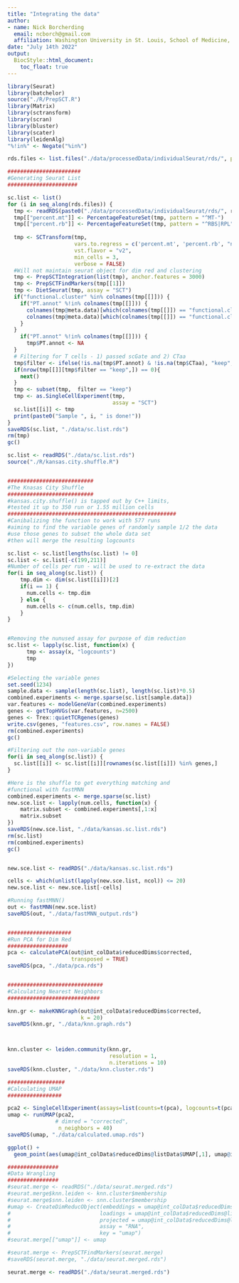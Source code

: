 ```yaml
---
title: "Integrating the data"
author: 
- name: Nick Borcherding
  email: ncborch@gmail.com
  affiliation: Washington University in St. Louis, School of Medicine, St. Louis, MO, USA
date: "July 14th 2022"
output:
  BiocStyle::html_document:
    toc_float: true
---
```


```r
library(Seurat)
library(batchelor)
source("./R/PrepSCT.R")
library(Matrix)
library(sctransform)
library(scran)
library(bluster)
library(scater)
library(leidenAlg)
"%!in%" <- Negate("%in%")

rds.files <- list.files("./data/processedData/individualSeurat/rds/", pattern = ".rds")

#######################
#Generating Seurat List
######################

sc.list <- list()
for (i in seq_along(rds.files)) {
  tmp <- readRDS(paste0("./data/processedData/individualSeurat/rds/", rds.files[i]))
  tmp[["percent.mt"]] <- PercentageFeatureSet(tmp, pattern = "^MT-")
  tmp[["percent.rb"]] <- PercentageFeatureSet(tmp, pattern = "^RBS|RPL")
 
  tmp <- SCTransform(tmp,
                     vars.to.regress = c('percent.mt', 'percent.rb', "nFeature_RNA"), 
                     vst.flavor = "v2",
                     min_cells = 3, 
                     verbose = FALSE)
  #Will not maintain seurat object for dim red and clustering
  tmp <- PrepSCTIntegration(list(tmp), anchor.features = 3000)
  tmp <- PrepSCTFindMarkers(tmp[[1]])
  tmp <- DietSeurat(tmp, assay = "SCT")
  if("functional.cluster" %in% colnames(tmp[[]])) {
    if("PT.annot" %!in% colnames(tmp[[]])) {
      colnames(tmp@meta.data)[which(colnames(tmp[[]]) == "functional.cluster")] <- "PT.annot"
      colnames(tmp@meta.data)[which(colnames(tmp[[]]) == "functional.cluster.conf")] <- "PT.score"
    } 
  }
    if("PT.annot" %!in% colnames(tmp[[]])) {
      tmp$PT.annot <- NA
  }
  # Filtering for T cells - 1) passed scGate and 2) CTaa
  tmp$filter <- ifelse(!is.na(tmp$PT.annot) & !is.na(tmp$CTaa), "keep", "remove")
  if(nrow(tmp[[]][tmp$filter == "keep",]) == 0){
    next()
  }
  tmp <- subset(tmp,  filter == "keep")
  tmp <- as.SingleCellExperiment(tmp,
                                 assay = "SCT")
  sc.list[[i]] <- tmp
  print(paste0("Sample ", i, " is done!"))
}
saveRDS(sc.list, "./data/sc.list.rds")
rm(tmp)
gc()

sc.list <- readRDS("./data/sc.list.rds")
source("./R/kansas.city.shuffle.R")


###########################
#The Knasas City Shuffle
###########################
#kansas.city.shuffle() is tapped out by C++ limits, 
#tested it up to 350 run or 1.55 million cells
#####################################################
#Canibalizing the function to work with 577 runs
#aiming to find the variable genes of randomly sample 1/2 the data
#use those genes to subset the whole data set
#then will merge the resulting logcounts 

sc.list <- sc.list[lengths(sc.list) != 0]
sc.list <- sc.list[-c(199,211)]
#Number of cells per run - will be used to re-extract the data
for(i in seq_along(sc.list)) {
    tmp.dim <- dim(sc.list[[i]])[2]
    if(i == 1) {
      num.cells <- tmp.dim
    } else {
      num.cells <- c(num.cells, tmp.dim)
    }
}


#Removing the nunused assay for purpose of dim reduction
sc.list <- lapply(sc.list, function(x) {
      tmp <- assay(x, "logcounts")
      tmp
})

#Selecting the variable genes
set.seed(1234)
sample.data <- sample(length(sc.list), length(sc.list)*0.5)
combined.experiments <- merge.sparse(sc.list[sample.data])
var.features <- modelGeneVar(combined.experiments)
genes <- getTopHVGs(var.features, n=2500)
genes <- Trex::quietTCRgenes(genes)
write.csv(genes, "features.csv", row.names = FALSE)
rm(combined.experiments)
gc()

#Filtering out the non-variable genes
for(i in seq_along(sc.list)) {
  sc.list[[i]] <- sc.list[[i]][rownames(sc.list[[i]]) %in% genes,]
}

#Here is the shuffle to get everything matching and 
#functional with fastMNN
combined.experiments <- merge.sparse(sc.list)
new.sce.list <- lapply(num.cells, function(x) {
    matrix.subset <- combined.experiments[,1:x]
    matrix.subset
})
saveRDS(new.sce.list, "./data/kansas.sc.list.rds")
rm(sc.list)
rm(combined.experiments)
gc()


new.sce.list <- readRDS("./data/kansas.sc.list.rds")

cells <- which(unlist(lapply(new.sce.list, ncol)) <= 20)
new.sce.list <- new.sce.list[-cells]

#Running fastMNN()
out <- fastMNN(new.sce.list)
saveRDS(out, "./data/fastMNN_output.rds")


####################
#Run PCA for Dim Red
###################
pca <- calculatePCA(out@int_colData$reducedDims$corrected, 
                    transposed = TRUE)
saveRDS(pca, "./data/pca.rds")


##############################
#Calculating Nearest Neighbors
#############################

knn.gr <- makeKNNGraph(out@int_colData$reducedDims$corrected, 
                       k = 20)
saveRDS(knn.gr, "./data/knn.graph.rds")



knn.cluster <- leiden.community(knn.gr, 
                                resolution = 1,
                                n.iterations = 10)
saveRDS(knn.cluster, "./data/knn.cluster.rds")

##################
#Calculating UMAP
#################

pca2 <- SingleCellExperiment(assays=list(counts=t(pca), logcounts=t(pca)))
umap <- runUMAP(pca2, 
               # dimred = "corrected",
                n_neighbors = 40)
saveRDS(umap, "./data/calculated.umap.rds")

ggplot() + 
  geom_point(aes(umap@int_colData$reducedDims@listData$UMAP[,1], umap@int_colData$reducedDims@listData$UMAP[,2]))

################
#Data Wrangling
################
#seurat.merge <- readRDS("./data/seurat.merged.rds")
#seurat.merge$knn.leiden <- knn.cluster$membership
#seurat.merge$snn.leiden <- snn.cluster$membership
#umap <- CreateDimReducObject(embeddings = umap@int_colData$reducedDims@listData$UMAP, 
#                            loadings = umap@int_colData$reducedDims@listData$UMAP, 
#                            projected = umap@int_colData$reducedDims@listData$UMAP, 
#                            assay = "RNA", 
#                            key = "umap")
#seurat.merge[["umap"]] <- umap

#seurat.merge <- PrepSCTFindMarkers(seurat.merge)
#saveRDS(seurat.merge, "./data/seurat.merged.rds")
```

```r
seurat.merge <- readRDS("./data/seurat.merged.rds")
```

